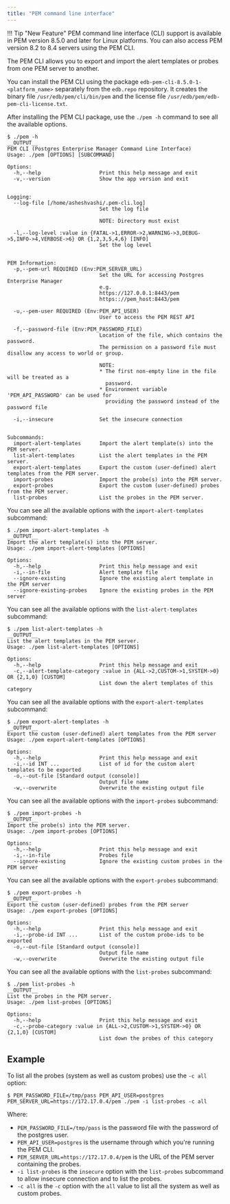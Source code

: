 ```yaml
---
title: "PEM command line interface"
---
```


!!! Tip "New Feature"
    PEM command line interface (CLI) support is available in PEM version 8.5.0 and later for Linux platforms. You can also access PEM version 8.2 to 8.4 servers using the PEM CLI.

The PEM CLI allows you to export and import the alert templates or probes from one PEM server to another. 

You can install the PEM CLI using the package `edb-pem-cli-8.5.0-1-<platform_name>` separately from the `edb.repo` repository. It creates the binary file `/usr/edb/pem/cli/bin/pem` and the license file `/usr/edb/pem/edb-pem-cli-license.txt`.

After installing the PEM CLI package, use the `./pem -h` command to see all the available options.

```shell
$ ./pem -h
__OUTPUT__
PEM CLI (Postgres Enterprise Manager Command Line Interface)
Usage: ./pem [OPTIONS] [SUBCOMMAND]

Options:
  -h,--help                   Print this help message and exit
  -v,--version                Show the app version and exit


Logging:
  --log-file [/home/asheshvashi/.pem-cli.log] 
                              Set the log file
                              
                              NOTE: Directory must exist
                              
  -l,--log-level :value in {FATAL->1,ERROR->2,WARNING->3,DEBUG->5,INFO->4,VERBOSE->6} OR {1,2,3,5,4,6} [INFO] 
                              Set the log level


PEM Information:
  -p,--pem-url REQUIRED (Env:PEM_SERVER_URL)
                              Set the URL for accessing Postgres Enterprise Manager
                              e.g.
                              https://127.0.0.1:8443/pem
                              https:://pem_host:8443/pem
                              
  -u,--pem-user REQUIRED (Env:PEM_API_USER)
                              User to access the PEM REST API
                              
  -f,--password-file (Env:PEM_PASSWORD_FILE)
                              Location of the file, which contains the password.
                              The permission on a password file must disallow any access to world or group.
                              
                              NOTE:
                              * The first non-empty line in the file will be treated as a
                                password.
                              * Environment variable 'PEM_API_PASSWORD' can be used for
                                providing the password instead of the password file
                              
  -i,--insecure               Set the insecure connection
                              

Subcommands:
  import-alert-templates      Import the alert template(s) into the PEM server.
  list-alert-templates        List the alert templates in the PEM server.
  export-alert-templates      Export the custom (user-defined) alert templates from the PEM server.
  import-probes               Import the probe(s) into the PEM server.
  export-probes               Export the custom (user-defined) probes from the PEM server.
  list-probes                 List the probes in the PEM server.
```

You can see all the available options with the `import-alert-templates` subcommand:

```shell
$ ./pem import-alert-templates -h
__OUTPUT__
Import the alert template(s) into the PEM server.
Usage: ./pem import-alert-templates [OPTIONS]

Options:
  -h,--help                   Print this help message and exit
  -i,--in-file                Alert template file
  --ignore-existing           Ignore the existing alert template in the PEM server
  --ignore-existing-probes    Ignore the existing probes in the PEM server
```

You can see all the available options with the `list-alert-templates` subcommand:

```shell
$ ./pem list-alert-templates -h
__OUTPUT__
List the alert templates in the PEM server.
Usage: ./pem list-alert-templates [OPTIONS]

Options:
  -h,--help                   Print this help message and exit
  -c,--alert-template-category :value in {ALL->2,CUSTOM->1,SYSTEM->0} OR {2,1,0} [CUSTOM] 
                              List down the alert templates of this category
```

You can see all the available options with the `export-alert-templates` subcommand:

```shell
$ ./pem export-alert-templates -h
__OUTPUT__
Export the custom (user-defined) alert templates from the PEM server
Usage: ./pem export-alert-templates [OPTIONS]

Options:
  -h,--help                   Print this help message and exit
  -i,--id INT ...             List of id for the custom alert templates to be exported
  -o,--out-file [Standard output (console)] 
                              Output file name
  -w,--overwrite              Overwrite the existing output file
```

You can see all the available options with the `import-probes` subcommand:

```shell
$ ./pem import-probes -h
__OUTPUT__
Import the probe(s) into the PEM server.
Usage: ./pem import-probes [OPTIONS]

Options:
  -h,--help                   Print this help message and exit
  -i,--in-file                Probes file
  --ignore-existing           Ignore the existing custom probes in the PEM server
```

You can see all the available options with the `export-probes` subcommand:

```shell
$ ./pem export-probes -h
__OUTPUT__
Export the custom (user-defined) probes from the PEM server
Usage: ./pem export-probes [OPTIONS]

Options:
  -h,--help                   Print this help message and exit
  -i,--probe-id INT ...       List of the custom probe-ids to be exported
  -o,--out-file [Standard output (console)] 
                              Output file name
  -w,--overwrite              Overwrite the existing output file
```

You can see all the available options with the `list-probes` subcommand:

```shell
$ ./pem list-probes -h
__OUTPUT__
List the probes in the PEM server.
Usage: ./pem list-probes [OPTIONS]

Options:
  -h,--help                   Print this help message and exit
  -c,--probe-category :value in {ALL->2,CUSTOM->1,SYSTEM->0} OR {2,1,0} [CUSTOM] 
                              List down the probes of this category
```

## Example

To list all the probes (system as well as custom probes) use the `-c all` option:

```shell
$ PEM_PASSWORD_FILE=/tmp/pass PEM_API_USER=postgres PEM_SERVER_URL=https://172.17.0.4/pem ./pem -i list-probes -c all
```

Where:
-   `PEM_PASSWORD_FILE=/tmp/pass` is the password file with the password of the postgres user.
-   `PEM_API_USER=postgres` is the username through which you're running the PEM CLI.
-   `PEM_SERVER_URL=https://172.17.0.4/pem` is the URL of the PEM server containing the probes.
-   `-i list-probes` is the `insecure` option with the `list-probes` subcommand to allow insecure connection and to list the probes.
-   `-c all` is the `-c` option with the `all` value to list all the system as well as custom probes.
